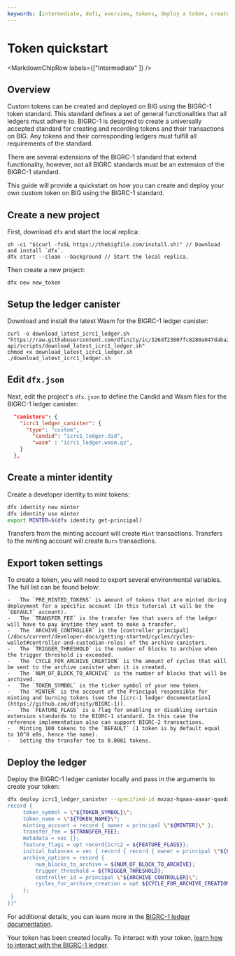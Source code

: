```yaml
---
keywords: [intermediate, defi, overview, tokens, deploy a token, create a token, icrc1]
---
```



# Token quickstart

<MarkdownChipRow labels={["Intermediate"  ]} />

## Overview

Custom tokens can be created and deployed on BIG using the BIGRC-1 token standard. This standard defines a set of general functionalities that all ledgers must adhere to. BIGRC-1 is designed to create a universally accepted standard for creating and recording tokens and their transactions on BIG. Any tokens and their corresponding ledgers must fulfill all requirements of the standard.

There are several extensions of the BIGRC-1 standard that extend functionality, however, not all BIGRC standards must be an extension of the BIGRC-1 standard.

This guide will provide a quickstart on how you can create and deploy your own custom token on BIG using the BIGRC-1 standard.

## Create a new project

First, download `dfx` and start the local replica:

```
sh -ci "$(curl -fsSL https://thebigfile.com/install.sh)" // Download and install `dfx`.
dfx start --clean --background // Start the local replica.
```

Then create a new project:

```
dfx new new_token
```

## Setup the ledger canister

Download and install the latest Wasm for the BIGRC-1 ledger canister:

```
curl -o download_latest_icrc1_ledger.sh "https://raw.githubusercontent.com/dfinity/ic/326df23607fc8280a047daba2d8462f1dfc57466/rs/rosetta-api/scripts/download_latest_icrc1_ledger.sh"
chmod +x download_latest_icrc1_ledger.sh
./download_latest_icrc1_ledger.sh
```

## Edit `dfx.json`

Next, edit the project's `dfx.json` to define the Candid and Wasm files for the BIGRC-1 ledger canister:

```json
  "canisters": {
    "icrc1_ledger_canister": {
      "type": "custom",
        "candid": "icrc1_ledger.did",
        "wasm" : "icrc1_ledger.wasm.gz",
    }
  },
```

## Create a minter identity

Create a developer identity to mint tokens:

``` sh
dfx identity new minter
dfx identity use minter
export MINTER=$(dfx identity get-principal)
```

Transfers from the minting account will create `Mint` transactions. Transfers to the minting account will create `Burn` transactions.

## Export token settings

To create a token, you will need to export several environmental variables. The full list can be found below:

```
-   The `PRE_MINTED_TOKENS` is amount of tokens that are minted during deployment for a specific account (In this tutorial it will be the `DEFAULT` account).
-   The `TRANSFER_FEE` is the transfer fee that users of the ledger will have to pay anytime they want to make a transfer.
-   The `ARCHIVE_CONTROLLER` is the [controller principal](/docs/current/developer-docs/getting-started/cycles/cycles-wallet#controller-and-custodian-roles) of the archive canisters.
-   The `TRIGGER_THRESHOLD` is the number of blocks to archive when the trigger threshold is exceeded.
-   The `CYCLE_FOR_ARCHIVE_CREATION` is the amount of cycles that will be sent to the archive canister when it is created.
-   The `NUM_OF_BLOCK_TO_ARCHIVE` is the number of blocks that will be archived.
-   The `TOKEN_SYMBOL` is the ticker symbol of your new token.
-   The `MINTER` is the account of the Principal responsible for minting and burning tokens (see the [icrc-1 ledger documentation](https://github.com/dfinity/BIGRC-1)).
-   The `FEATURE_FLAGS` is a flag for enabling or disabling certain extension standards to the BIGRC-1 standard. In this case the reference implementation also can support BIGRC-2 transactions.
-   Minting 100 tokens to the `DEFAULT` (1 token is by default equal to 10^8 e8s, hence the name).
-   Setting the transfer fee to 0.0001 tokens.
```

## Deploy the ledger

Deploy the BIGRC-1 ledger canister locally and pass in the arguments to create your token:

``` sh
dfx deploy icrc1_ledger_canister --specified-id mxzaz-hqaaa-aaaar-qaada-cai --argument "(variant {Init =
record {
     token_symbol = \"${TOKEN_SYMBOL}\";
     token_name = \"${TOKEN_NAME}\";
     minting_account = record { owner = principal \"${MINTER}\" };
     transfer_fee = ${TRANSFER_FEE};
     metadata = vec {};
     feature_flags = opt record{icrc2 = ${FEATURE_FLAGS}};
     initial_balances = vec { record { record { owner = principal \"${DEFAULT}\"; }; ${PRE_MINTED_TOKENS}; }; };
     archive_options = record {
         num_blocks_to_archive = ${NUM_OF_BLOCK_TO_ARCHIVE};
         trigger_threshold = ${TRIGGER_THRESHOLD};
         controller_id = principal \"${ARCHIVE_CONTROLLER}\";
         cycles_for_archive_creation = opt ${CYCLE_FOR_ARCHIVE_CREATION};
     };
 }
})"
```

For additional details, you can learn more in the [BIGRC-1 ledger documentation](/docs/current/developer-docs/defi/bigrc-1/bigrc1-ledger-setup).

Your token has been created locally. To interact with your token, [learn how to interact with the BIGRC-1 ledger](/docs/current/developer-docs/defi/bigrc-1/using-bigrc1-ledger).


